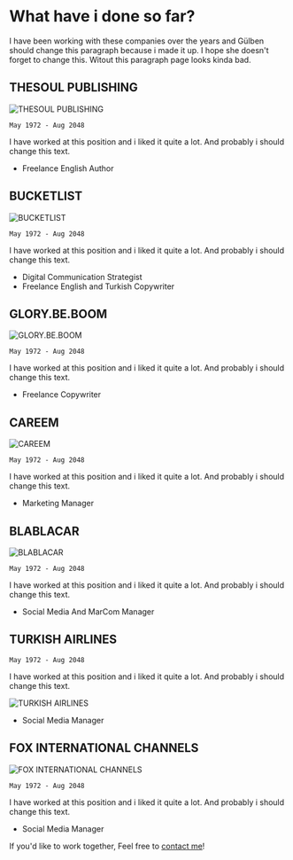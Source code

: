 # What have i done so far?

I have been working with these companies over the years and Gülben should change this paragraph because i made it up. I hope she doesn't forget to change this. Witout this paragraph page looks kinda bad.

## THESOUL PUBLISHING

![THESOUL PUBLISHING](../images/thesoulpublishing-logo.png)

`May 1972 - Aug 2048`

I have worked at this position and i liked it quite a lot. And probably i should change this text.

- Freelance English Author

## BUCKETLIST

![BUCKETLIST](../images/bucketlist-logo.png)

`May 1972 - Aug 2048`

I have worked at this position and i liked it quite a lot. And probably i should change this text.

- Digital Communication Strategist
- Freelance English and Turkish Copywriter

## GLORY.BE.BOOM

![GLORY.BE.BOOM](../images/glorybeboom-logo.png)

`May 1972 - Aug 2048`

I have worked at this position and i liked it quite a lot. And probably i should change this text.

- Freelance Copywriter

## CAREEM

![CAREEM](../images/careem-logo.jpg)

`May 1972 - Aug 2048`

I have worked at this position and i liked it quite a lot. And probably i should change this text.

- Marketing Manager

## BLABLACAR

![BLABLACAR](../images/blablacar-logo.png)

`May 1972 - Aug 2048`

I have worked at this position and i liked it quite a lot. And probably i should change this text.

- Social Media And MarCom Manager

## TURKISH AIRLINES

`May 1972 - Aug 2048`

I have worked at this position and i liked it quite a lot. And probably i should change this text.

![TURKISH AIRLINES](../images/turkish-airlines-logo.png)

- Social Media Manager

## FOX INTERNATIONAL CHANNELS

![FOX INTERNATIONAL CHANNELS](../images/fox-logo.png)

`May 1972 - Aug 2048`

I have worked at this position and i liked it quite a lot. And probably i should change this text.

- Social Media Manager

If you'd like to work together, Feel free to [contact me](/contact)!
